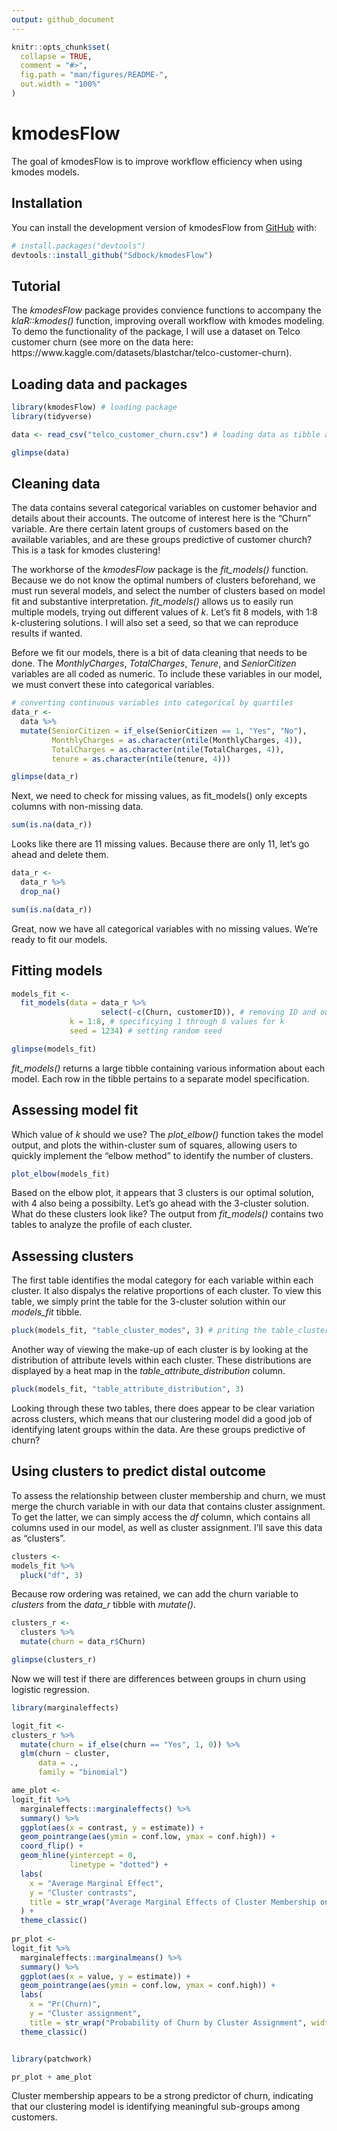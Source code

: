 ```yaml
---
output: github_document
---
```


<!-- README.md is generated from README.Rmd. Please edit that file -->

```r
knitr::opts_chunk$set(
  collapse = TRUE,
  comment = "#>",
  fig.path = "man/figures/README-",
  out.width = "100%"
)
```

# kmodesFlow

<!-- badges: start -->
<!-- badges: end -->

The goal of kmodesFlow is to improve workflow efficiency when using kmodes models.

## Installation

You can install the development version of kmodesFlow from [GitHub](https://github.com/) with:

``` r
# install.packages("devtools")
devtools::install_github("Sdbock/kmodesFlow")
```

## Tutorial


The *kmodesFlow* package provides convience functions to accompany the *klaR::kmodes()* function, improving overall workflow with kmodes modeling. To demo the functionality of the package, I will use a dataset on Telco customer churn (see more on the data here: https://www.kaggle.com/datasets/blastchar/telco-customer-churn).

## Loading data and packages 

```r
library(kmodesFlow) # loading package
library(tidyverse)

data <- read_csv("telco_customer_churn.csv") # loading data as tibble after downloading

glimpse(data)
```
## Cleaning data
The data contains several categorical variables on customer behavior and details about their accounts. The outcome of interest here is the "Churn" variable. Are there certain latent groups of customers based on the available variables, and are these groups predictive of customer church? This is a task for kmodes clustering! 

The workhorse of the *kmodesFlow* package is the *fit_models()* function. Because we do not know the optimal numbers of clusters beforehand, we must run several models, and select the number of clusters based on model fit and substantive interpretation. *fit_models()* allows us to easily run multiple models, trying out different values of $k$. Let's fit 8 models, with 1:8 k-clustering solutions. I will also set a seed, so that we can reproduce results if wanted.

Before we fit our models, there is a bit of data cleaning that needs to be done. The *MonthlyCharges*, *TotalCharges*, *Tenure*, and *SeniorCitizen* variables are all coded as numeric. To include these variables in our model, we must convert these into categorical variables.
 
```r
# converting continuous variables into categorical by quartiles
data_r <- 
  data %>%
  mutate(SeniorCitizen = if_else(SeniorCitizen == 1, "Yes", "No"),
         MonthlyCharges = as.character(ntile(MonthlyCharges, 4)), 
         TotalCharges = as.character(ntile(TotalCharges, 4)),
         tenure = as.character(ntile(tenure, 4)))

glimpse(data_r)
```
Next, we need to check for missing values, as fit_models() only excepts columns with non-missing data.


```r
sum(is.na(data_r))
```
Looks like there are 11 missing values. Because there are only 11, let's go ahead and delete them. 


```r
data_r <-
  data_r %>% 
  drop_na()

sum(is.na(data_r))
```

Great, now we have all categorical variables with no missing values. We're ready to fit our models. 

## Fitting models

```r
models_fit <- 
  fit_models(data = data_r %>% 
                    select(-c(Churn, customerID)), # removing ID and outcome variable (churn)
             k = 1:8, # specificying 1 through 8 values for k
             seed = 1234) # setting random seed
```

```r
glimpse(models_fit)
```
*fit_models()* returns a large tibble containing various information about each model. Each row in the tibble pertains to a separate model specification. 

## Assessing model fit
Which value of $k$ should we use? The *plot_elbow()* function takes the model output, and plots the within-cluster sum of squares, allowing users to quickly implement the "elbow method" to identify the number of clusters. 

```r
plot_elbow(models_fit)
```

Based on the elbow plot, it appears that 3 clusters is our optimal solution, with 4 also being a possibilty. Let's go ahead with the 3-cluster solution. What do these clusters look like? The output from *fit_models()* contains two tables to analyze the profile of each cluster. 

## Assessing clusters 

The first table identifies the modal category for each variable within each cluster. It also dispalys the relative proportions of each cluster. To view this table, we simply print the table for the 3-cluster solution within our *models_fit* tibble. 

```r
pluck(models_fit, "table_cluster_modes", 3) # priting the table_cluster_modes column in the 3rd row
```

Another way of viewing the make-up of each cluster is by looking at the distribution of attribute levels within each cluster. These distributions are displayed by a heat map in the *table_attribute_distribution* column. 

```r
pluck(models_fit, "table_attribute_distribution", 3)
```

Looking through these two tables, there does appear to be clear variation across clusters, which means that our clustering model did a good job of identifying latent groups within the data. Are these groups predictive of churn? 

## Using clusters to predict distal outcome

To assess the relationship between cluster membership and churn, we must merge the church variable in with our data that contains cluster assignment. To get the latter, we can simply access the *df* column, which contains all columns used in our model, as well as cluster assignment. I'll save this data as "clusters".

```r
clusters <- 
models_fit %>% 
  pluck("df", 3)
```

Because row ordering was retained, we can add the churn variable to *clusters* from the *data_r* tibble with *mutate()*. 

```r
clusters_r <- 
  clusters %>% 
  mutate(churn = data_r$Churn)

glimpse(clusters_r)
```
Now we will test if there are differences between groups in churn using logistic regression.


```r
library(marginaleffects)

logit_fit <- 
clusters_r %>% 
  mutate(churn = if_else(churn == "Yes", 1, 0)) %>% 
  glm(churn ~ cluster,
      data = .,
      family = "binomial") 

ame_plot <- 
logit_fit %>% 
  marginaleffects::marginaleffects() %>% 
  summary() %>% 
  ggplot(aes(x = contrast, y = estimate)) +
  geom_pointrange(aes(ymin = conf.low, ymax = conf.high)) +
  coord_flip() +
  geom_hline(yintercept = 0,
             linetype = "dotted") +
  labs(
    x = "Average Marginal Effect",
    y = "Cluster contrasts",
    title = str_wrap("Average Marginal Effects of Cluster Membership on Customer Churn", width = 40)
  ) +
  theme_classic()
  
pr_plot <-
logit_fit %>% 
  marginaleffects::marginalmeans() %>% 
  summary() %>% 
  ggplot(aes(x = value, y = estimate)) +
  geom_pointrange(aes(ymin = conf.low, ymax = conf.high)) +
  labs(
    x = "Pr(Churn)",
    y = "Cluster assignment",
    title = str_wrap("Probability of Churn by Cluster Assignment", width = 40)) +
  theme_classic()


library(patchwork)

pr_plot + ame_plot 
```

Cluster membership appears to be a strong predictor of churn, indicating that our clustering model is identifying meaningful sub-groups among customers.
